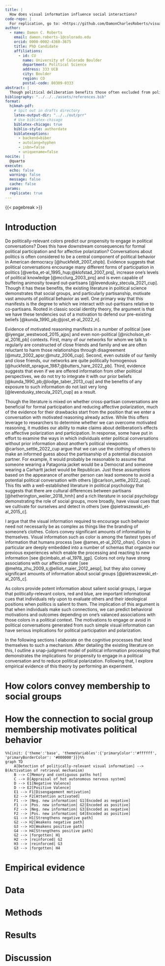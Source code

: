 ```yaml
---
title: |
  How does visual information influence social interactions?
code-repo: |
  For replication, go to: <https://github.com/DamonCharlesRoberts/visual_information_and_political_participation>.
author:
  - name: Damon C. Roberts
    email: damon.roberts-1@colorado.edu
    orcid: 0000-0002-4360-3675
    title: PhD Candidate
    affiliations:
      - id: CU
        name: University of Colorado Boulder
        department: Political Science
        address: 333 UCB
        city: Boulder
        region: CO 
        postal-code: 80309-0333
abstract: |
  Though political deliberation benefits those often excluded from politics, some argue that many individuals avoid such situations in an age of hyper-partisanship and affective polarization. Existing literature on this topic argue that individuals often seek to avoid uncomfortable situations that are caused by disagreement about politics. The outcomes of such motivations are often thought to increase affective polarization and to have negative participatory impacts for those who are often excluded or feel unwelcome in politics. Much of this work assumes that people know the partisanship of potential discussion partners and avoid those who are known to be out-partisans. For those that are strangers, some evidence suggests that we often can rely on cultural stereotypes of the other party to help us assume the partisanship of this potential discussion partner. This project argues that even more simple visual information can and is used by individuals to decide whether or not to engage in a discussion with another and can shape the outcomes of a conversation. It lays out a cognitive mechanism explaining how individuals make decisions to engage in a conversation and the limits by which deliberation may buffer political polarization.
bibliography: "../../../assets/references.bib"
format:
  hikmah-pdf:
    # Spit out in drafts directory
    latex-output-dir: "../../out/prr"
    # Use biblatex-chicago
    biblatex-chicago: true
    biblio-style: authordate
    biblatexoptions: 
      - backend=biber
      - autolang=hyphen
      - isbn=false
      - uniquename=false
nocite: |
  @quarto
execute:
  echo: false
  warning: false
  message: false
  cache: false
params:
  replicate: true
---
```


{{< pagebreak >}}

# Introduction

Do politically-relevant colors predict our propensity to engage in political conversations? Does this have downstream consequences for formal political participation and for affective polarization? Conversations about politics is often considered to be a central component of political behavior in American democracy [@huckfeldt_2007_ohpb]. Evidence suggests that political conversations encourage many different forms of participation in politics [@verba_et-al_1995_hup;@klofstad_2007_prq], increase one's levels of political knowledge [@mcclurg_2003_prq] and is even capable of buffering animosity toward out-partisans [@levendusky_stecula_2021_cup]. Though it has these benefits, the existing literature in political science demonstrates that social groups, and particularly partisanship, motivate vast amounts of political behavior as well. One primary way that this manifests is the degree to which we interact with out-partisans relative to co-partisans. Rooted in classic social identity theory, the argument is that we have these tendencies out of a motivation to defend our pre-existing beliefs [@kunda_1990_pb;@jost_et-al_2022_n]. 

Evidence of motivated reasoning  manifests in a number of political [see @iyengar_westwood_2015_ajps] and even non-political [@nicholson_et-al_2016_pb] contexts. First, many of our networks for whom we talk to regularly are constructed of close friends and family and we are often reluctant to harm those relationships through disagreement [@mutz_2002_apsr;@mutz_2006_cup]. Second, even outside of our family and close friends, our networks are quite politically homogenous [@huckfeldt_sprague_1987;@butters_hare_2022_pb]. Third, evidence suggests that even if we are offered information from other political perspectives, we do not try to integrate it with our prior beliefs [@kunda_1990_pb;@lodge_taber_2013_cup] and the benefits of any exposure to such information do not last very long [@levendusky_stecula_2021_cup] as a result.

Though the literature is mixed on whether cross-partisan conversations are beneficial for formal participation and reducing affective polarization, much of the evidence for their drawbacks start from the position that we enter a conversation with motivated reasoning already active. While this offers leverage to researchers to determine whether we can overcome motivated reasoning, it muddies our ability to make claims about deliberation's effects on affective polarization and participation. In response, some have put in effort to examine the ways in which individuals enter political conversations without prior information about another's political viewpoints. @carlson_settle_2022_cup argue that we can use the clothing of others to make an informed guess about the partisanship of a potential discussion partner. For example, it would probably be reasonable to assume that someone wearing a Patagonia jacket would be a Democrat and someone wearing a Carhartt jacket would be Republican. Just these assumptions based on the appearance of another person can lead someone to avoid a potential political conversation with others [@carlson_settle_2022_cup]. This fits with a well-established literature in political psychology that suggests that there are cultural differences between partisans [@hetherington_weiler_2018_hmh] and a rich literature in social psychology demonstrating the role of social groups, more broadly, have visual cues that we cultivate for ourselves and detect in others [see @pietraszewski_et-al_2015_c].

I argue that the visual information required to encourage such behavior need not necessarily be as complex as things like the branding of someone's clothes. Colors convey significant amounts of information by themselves. Visual information such as color is among the fastest types of information that humans process [see @ames_et-al_2012_ohsn]. Colors in particular are deeply embedded into a number of schemas that organize our previous experiences which enable the processing and reacting to new information [see @cimbalo_et-al_1978_jgp]. Colors not only have strong associations with our affective state [see @mehta_zhu_2009_s;@elliot_maier_2012_aesp], but they also convey significant amounts of information about social groups [@pietraszewski_et-al_2015_c].

As colors provide potent information about salient social groups, I argue that politically-relevant colors, red and blue, are important informational cues that individuals rely upon to evaluate others and their ideological positions when politics is salient to them. The implication of this argument is that when individuals make such connections, we can predict behavioral motivations and outcomes depending on one's valanced associations with those colors in a political context. The motivations to engage or avoid in political conversations generated from such simple visual information can have serious implications for political participation and polarization.

In the following sections I elaborate on the cognitive processes that lend themselves to such a mechanism. After detailing the existing literature on this, I outline a snap-judgment model of political information processing that demonstrates the implications for propensity to engage in a political conversation and to reduce political polarization. Following that, I explore empirical evidence of this theory by performing an experiment.

# How colors convey membership to social groups


# How the connection to social group membership motivates political behavior

```mermaid
%%{init: {'theme':'base', 'themeVariables':{'primaryColor':'#ffffff', 'primaryBorderColor': '#000000'}}}%%
graph TD
    A[Detection of politically-relevant visual information] --> B(Activation of retrieval mechanism)
    B --> C[Memory and contiguous paths hot]
    C --> D[Appraisal of hot autonomous nervous system]
    D --> E1[Negative Valence]
    D --> E2[Positive Valence]
    E1 --> F1[Disengagement motivation]
    E2 --> F2[Attention activated]
    F1 --> |Neg. new information| G1[Encoded as negative]
    F1 --> |Pos. new information| G2[Encoded as positive]
    F2 --> |Neg. new information| G3[Encoded as negative]
    F2 --> |Pos. new information| G4[Encoded as positive]
    G1 --> H1[Strengthens negative path]
    G2 --> H2[Weakens negative path]
    G3 --> H3[Weakens positive path]
    G4 --> H4[Strengthens positive path]
    G2 --> |forgotten| H1
    H2 --> |reinforced| G2
    H3 --> |reinforced| G3
    G3 --> |forgotten| H4
```

# Empirical evidence

# Data

# Methods

# Results

# Discussion